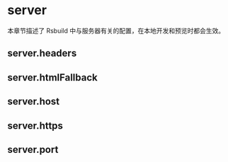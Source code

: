 # server

本章节描述了 Rsbuild 中与服务器有关的配置，在本地开发和预览时都会生效。

## server.headers


<Headers />

## server.htmlFallback


<HtmlFallback />

## server.host


<Host />

## server.https


<Https />

## server.port

